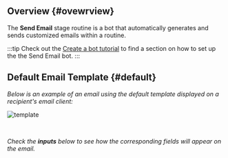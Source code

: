 

## Overview {#ovewrview}
The **Send Email** stage routine is a bot that automatically generates and sends customized emails within a routine.

:::tip
Check out the [Create a bot tutorial](/docs/tutorials/basic/create_bot#first-stage) to find a section on how to set up the the Send Email bot.
:::

## Default Email Template {#default}
_Below is an example of an email using the default template displayed on a recipient's email client:_

<div className="img_sizing_small">

![template](/img/bot_send_email_00.png)

</div>
<br/>

_Check the **inputs** below to see how the corresponding fields will appear on the email._



